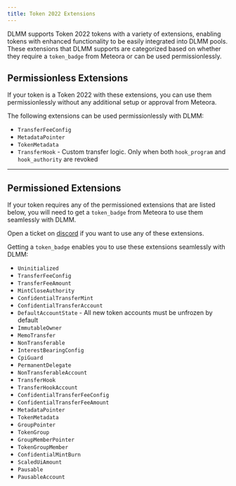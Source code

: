 ```yaml
---
title: Token 2022 Extensions
---
```


DLMM supports Token 2022 tokens with a variety of extensions, enabling tokens with enhanced functionality to be easily integrated into DLMM pools. These extensions that DLMM supports are categorized based on whether they require a `token_badge` from Meteora or can be used permissionlessly.

## Permissionless Extensions

If your token is a Token 2022 with these extensions, you can use them permissionlessly without any additional setup or approval from Meteora.

The following extensions can be used permissionlessly with DLMM:

- `TransferFeeConfig`
- `MetadataPointer` 
- `TokenMetadata`
- `TransferHook` - Custom transfer logic. Only when both `hook_program` and `hook_authority` are revoked

---

## Permissioned Extensions

If your token requires any of the permissioned extensions that are listed below, you will need to get a `token_badge` from Meteora to use them seamlessly with DLMM.

<Note>Open a ticket on [discord](https://discord.gg/meteora) if you want to use any of these extensions.</Note>

Getting a `token_badge` enables you to use these extensions seamlessly with DLMM:

- `Uninitialized` 
- `TransferFeeConfig` 
- `TransferFeeAmount` 
- `MintCloseAuthority` 
- `ConfidentialTransferMint`
- `ConfidentialTransferAccount`
- `DefaultAccountState` - All new token accounts must be unfrozen by default
- `ImmutableOwner`
- `MemoTransfer`
- `NonTransferable`
- `InterestBearingConfig`
- `CpiGuard`
- `PermanentDelegate`
- `NonTransferableAccount`
- `TransferHook`
- `TransferHookAccount`
- `ConfidentialTransferFeeConfig`
- `ConfidentialTransferFeeAmount`
- `MetadataPointer`
- `TokenMetadata`
- `GroupPointer`
- `TokenGroup`
- `GroupMemberPointer`
- `TokenGroupMember`
- `ConfidentialMintBurn`
- `ScaledUiAmount`
- `Pausable`
- `PausableAccount`